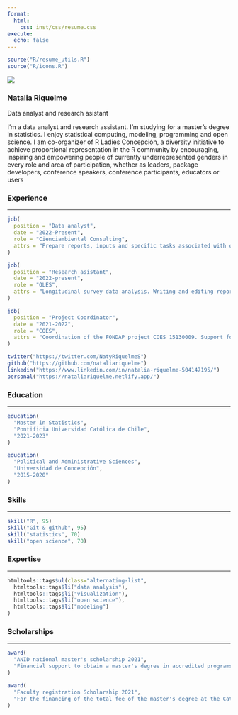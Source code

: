 ---
format:
  html:
    css: inst/css/resume.css
execute:
  echo: false
---

```{r, echo=FALSE}
source("R/resume_utils.R")
source("R/icons.R")
```

<section class="logo section">

![](assets/nataliariquelme.jpeg)

<section class="title section">

<h1>Natalia Riquelme</h1>

<p>Data analyst and research asistant</p>

</section>

<section class="intro section">

<p>I'm a data analyst and research assistant. I'm studying for a master's degree in statistics. I enjoy statistical computing, modeling, programming and open science. I am co-organizer of R Ladies Concepción, a diversity initiative to achieve proportional representation in the R community by encouraging, inspiring and empowering people of currently underrepresented genders in every role and area of participation, whether as leaders, package developers, conference speakers, conference participants, educators or users</p>

</section>

<section class="experience section">

<h3>Experience</h3>

<hr>

```{r, echo=FALSE}
job(
  position = "Data analyst", 
  date = "2022-Present", 
  role = "Cienciambiental Consulting", 
  attrs = "Prepare reports, inputs and specific tasks associated with ongoing projects such as databases, spatial information, bibliographic reviews, data collection and analysis. Design, schedule, and execute data science analytics. Data analysis and visualization. Support in the implementation of the data management system. Design and implement technical protocols and internal security standards or those requested by the client companies"
)

job(
  position = "Research asistant", 
  date = "2022-present", 
  role = "OLES", 
  attrs = "Longitudinal survey data analysis. Writing and editing reports. Visualization of results. Netifly website maintenance."
)

job(
  position = "Project Coordinator", 
  date = "2021-2022", 
  role = "COES", 
  attrs = "Coordination of the FONDAP project COES 15130009. Support for the 4 research lines of the center. Writing and editing reports. Project coordination LISA - Open Social Science Laboratory."
)
```

</section>

<section class="social section">

::: link-container
```{r, echo=FALSE}
twitter("https://twitter.com/NatyRiquelmeS")
github("https://github.com/nataliariquelme")
linkedin("https://www.linkedin.com/in/natalia-riquelme-504147195/")
personal("https://nataliariquelme.netlify.app/")
```
:::

</section>

<section class="education section">

<h3>Education</h3>

<hr>

```{r, echo=FALSE}
education(
  "Master in Statistics",
  "Pontificia Universidad Católica de Chile",
  "2021-2023"
)

education(
  "Political and Administrative Sciences",
  "Universidad de Concepción",
  "2015-2020"
)
```

</section>

<section class="skills section">

<h3>Skills</h3>

<hr>

::: all-skills
```{r, echo=FALSE}
skill("R", 95)
skill("Git & github", 95)
skill("statistics", 70)
skill("open science", 70)
```
:::

</section>

<section class="expertise section">

<h3>Expertise</h3>

<hr>

```{r, echo=FALSE}
htmltools::tags$ul(class="alternating-list",
  htmltools::tags$li("data analysis"),
  htmltools::tags$li("visualization"),
  htmltools::tags$li("open science"),
  htmltools::tags$li("modeling")
)
```

</section>

<section class="Scholarships section">

<h3>Scholarships</h3>

<hr>

```{r, echo=FALSE}
award(
  "ANID national master's scholarship 2021",
  "Financial support to obtain a master's degree in accredited programs taught by Chilean universities"
)

award(
  "Faculty registration Scholarship 2021",
  "For the financing of the total fee of the master's degree at the Catholic University of Chile"
)
```

</section>
